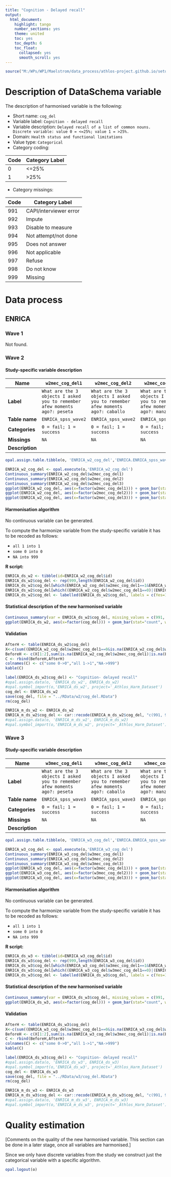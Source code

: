 ```yaml
---
title: "Cognition - Delayed recall"
output:
  html_document:
    highlight: tango
    number_sections: yes
    theme: united
    toc: yes
    toc_depth: 6
    toc_float:
      collapsed: yes
      smooth_scroll: yes
---
```


<!-- ########################################################## --> 

<!-- # Installation, loading packages -->
<!-- **R script:** -->

```r
source("M:/WPs/WP1/Maelstrom/data_process/athlos-project.github.io/setup_iago.r")
```
<!-- ########################################################## --> 


# Description of DataSchema variable

The description of harmonised variable is the following:

* Short name: `cog_del`
* Variable label: `Cognition - delayed recall`
* Variable description: `Delayed recall of a list of common nouns. Discrete variable: value 0 = <=25%; value 1 = >25%.`
* Domain: `Health status and functional limitations`
* Value type: `Categorical`
* Category coding:

**Code** | **Category Label**
-------- | ------------------
0        | <=25%
1        | >25%

* Category missings: 

**Code** | **Category Label**
----| ------------------
991 | CAPI/interviewer error
992 | Impute
993 | Disable to measure
994 | Not attempt/not done
995 | Does not answer
996 | Not applicable
997 | Refuse
998 | Do not know
999 | Missing

# Data process


## ENRICA


### Wave 1

Not found.



### Wave 2

#### Study-specific variable description

| **Name** | `w2mec_cog_del1`|`w2mec_cog_del2`|`w2mec_cog_del3`|
|-|-|-|-|
| **Label** | `What are the 3 objects I asked you to remember afew moments ago?: peseta` |`What are the 3 objects I asked you to remember afew moments ago?: caballo`|`What are the 3 objects I asked you to remember afew moments ago?: manzana`|
| **Table name** | `ENRICA_spss_wave2` |`ENRICA_spss_wave2` |`ENRICA_spss_wave2` |
| **Categories** | `0 = fail; 1 = success` |`0 = fail; 1 = success` |`0 = fail; 1 = success` |
| **Missings** | `NA` |`NA` |`NA` |
| **Description** |  |  |  |


```r
opal.assign.table.tibble(o, 'ENRICA_w2_cog_del','ENRICA.ENRICA_spss_wave2', variables=list('w2mec_cog_del1','w2mec_cog_del2','w2mec_cog_del3'), missings = TRUE)
```

```r
ENRICA_w2_cog_del <- opal.execute(o,'ENRICA_w2_cog_del')
Continuous_summary(ENRICA_w2_cog_del$w2mec_cog_del1)
Continuous_summary(ENRICA_w2_cog_del$w2mec_cog_del2)
Continuous_summary(ENRICA_w2_cog_del$w2mec_cog_del3)
ggplot(ENRICA_w2_cog_del, aes(x=factor(w2mec_cog_del1))) + geom_bar(stat="count", width=0.4, fill="steelblue") + xlab("Cognition - Delayed recall") + ylab("Frequency")
ggplot(ENRICA_w2_cog_del, aes(x=factor(w2mec_cog_del2))) + geom_bar(stat="count", width=0.4, fill="steelblue") + xlab("Cognition - Delayed recall") + ylab("Frequency")
ggplot(ENRICA_w2_cog_del, aes(x=factor(w2mec_cog_del3))) + geom_bar(stat="count", width=0.4, fill="steelblue") + xlab("Cognition - Delayed recall") + ylab("Frequency")
```

#### Harmonisation algorithm

No continuous variable can be generated.


To compute the harmonize variable from the study-specific variable it has to be recoded as follows:

* `all 1 into 1`
* `some 0 into 0`
* `NA into 999`

**R script:**
```r
ENRICA_ds_w2 <- tibble(id=ENRICA_w2_cog_del$id)
ENRICA_ds_w2$cog_del <- rep(999,length(ENRICA_w2_cog_del$id))
ENRICA_ds_w2$cog_del[which(ENRICA_w2_cog_del$w2mec_cog_del1==1&ENRICA_w2_cog_del$w2mec_cog_del2==1&ENRICA_w2_cog_del$w2mec_cog_del3==1)] <- 1
ENRICA_ds_w2$cog_del[which((ENRICA_w2_cog_del$w2mec_cog_del1==0)|(ENRICA_w2_cog_del$w2mec_cog_del2==0)|(ENRICA_w2_cog_del$w2mec_cog_del3==0))] <- 0
ENRICA_ds_w2$cog_del <- labelled(ENRICA_ds_w2$cog_del, labels = c(Yes=1, No=0, Missing=999, Do_not_know=998, Refuse=997, Not_applicable=996, Does_not_answer=995,  Not_attempt_not_done=994, Disable_to_measure=993, Impute=992, CAPI_interviewer_error=991))
```

#### Statistical description of the new harmonised variable
```r
Continuous_summary(var = ENRICA_ds_w2$cog_del, missing_values = c(991, 992, 993, 994, 995, 996, 997, 998, 999))
ggplot(ENRICA_ds_w2, aes(x=factor(cog_del))) + geom_bar(stat="count", width=0.4, fill="steelblue") + xlab("Cognition - Delayed recall") + ylab("Frequency")
```

#### Validation
```r
AfterH <- table(ENRICA_ds_w2$cog_del)
X<-c(sum((ENRICA_w2_cog_del$w2mec_cog_del1==0&is.na(ENRICA_w2_cog_del$w2mec_cog_del2)==FALSE&is.na(ENRICA_w2_cog_del$w2mec_cog_del3)==FALSE)|(ENRICA_w2_cog_del$w2mec_cog_del2==0&is.na(ENRICA_w2_cog_del$w2mec_cog_del3)==FALSE&is.na(ENRICA_w2_cog_del$w2mec_cog_del1)==FALSE)|(ENRICA_w2_cog_del$w2mec_cog_del3==0&is.na(ENRICA_w2_cog_del$w2mec_cog_del1)==FALSE&is.na(ENRICA_w2_cog_del$w2mec_cog_del2)==FALSE),na.rm=TRUE),sum(ENRICA_w2_cog_del$w2mec_cog_del1==1&ENRICA_w2_cog_del$w2mec_cog_del2==1&ENRICA_w2_cog_del$w2mec_cog_del3==1,na.rm=TRUE))
BeforeH <- c(X[1:2],sum(is.na(ENRICA_w2_cog_del$w2mec_cog_del1)|is.na(ENRICA_w2_cog_del$w2mec_cog_del2)|is.na(ENRICA_w2_cog_del$w2mec_cog_del3)))
C <- rbind(BeforeH,AfterH)
colnames(C) <- c("some 0->0","all 1->1","NA->999") 
kable(C)
```






```r

label(ENRICA_ds_w2$cog_del) <- "Cognition- delayed recall"
#opal.assign.data(o, 'ENRICA_ds_w2', ENRICA_ds_w2)
#opal.symbol_import(o,'ENRICA_ds_w2', project='_Athlos_Harm_Dataset')
cog_del <- ENRICA_ds_w2
save(cog_del, file = "../RData/w2/cog_del.RData")
rm(cog_del)

ENRICA_m_ds_w2 <- ENRICA_ds_w2
ENRICA_m_ds_w2$cog_del <- car::recode(ENRICA_m_ds_w2$cog_del, "c(991, 992, 993, 994, 995, 996, 997,998, 999)=NA")
#opal.assign.data(o, 'ENRICA_m_ds_w2', ENRICA_m_ds_w2)
#opal.symbol_import(o,'ENRICA_m_ds_w2', project='_Athlos_Harm_Dataset')
```



### Wave 3

#### Study-specific variable description


| **Name** | `w3mec_cog_del1`|`w3mec_cog_del2`|`w3mec_cog_del3`|
|-|-|-|-|
| **Label** | `What are the 3 objects I asked you to remember afew moments ago?: peseta` |`What are the 3 objects I asked you to remember afew moments ago?: caballo`|`What are the 3 objects I asked you to remember afew moments ago?: manzana`|
| **Table name** | `ENRICA_spss_wave3` |`ENRICA_spss_wave3` |`ENRICA_spss_wave3` |
| **Categories** | `0 = fail; 1 = success` |`0 = fail; 1 = success` |`0 = fail; 1 = success` |
| **Missings** | `NA` |`NA` |`NA` |
| **Description** |  |  |  |

```r
opal.assign.table.tibble(o, 'ENRICA_w3_cog_del','ENRICA.ENRICA_spss_wave3', variables=list('w3mec_cog_del1','w3mec_cog_del2','w3mec_cog_del3'), missings = TRUE)
```

```r
ENRICA_w3_cog_del <- opal.execute(o,'ENRICA_w3_cog_del')
Continuous_summary(ENRICA_w3_cog_del$w3mec_cog_del1)
Continuous_summary(ENRICA_w3_cog_del$w3mec_cog_del2)
Continuous_summary(ENRICA_w3_cog_del$w3mec_cog_del3)
ggplot(ENRICA_w3_cog_del, aes(x=factor(w3mec_cog_del1))) + geom_bar(stat="count", width=0.4, fill="steelblue") + xlab("Cognition - Delayed recall") + ylab("Frequency")
ggplot(ENRICA_w3_cog_del, aes(x=factor(w3mec_cog_del2))) + geom_bar(stat="count", width=0.4, fill="steelblue") + xlab("Cognition - Delayed recall") + ylab("Frequency")
ggplot(ENRICA_w3_cog_del, aes(x=factor(w3mec_cog_del3))) + geom_bar(stat="count", width=0.4, fill="steelblue") + xlab("Cognition - Delayed recall") + ylab("Frequency")
```

#### Harmonisation algorithm

No continuous variable can be generated.


To compute the harmonize variable from the study-specific variable it has to be recoded as follows:

* `all 1 into 1`
* `some 0 into 0`
* `NA into 999`

**R script:**
```r
ENRICA_ds_w3 <- tibble(id=ENRICA_w3_cog_del$id)
ENRICA_ds_w3$cog_del <- rep(999,length(ENRICA_w3_cog_del$id))
ENRICA_ds_w3$cog_del[which(ENRICA_w3_cog_del$w3mec_cog_del1==1&ENRICA_w3_cog_del$w3mec_cog_del2==1&ENRICA_w3_cog_del$w3mec_cog_del3==1)] <- 1
ENRICA_ds_w3$cog_del[which((ENRICA_w3_cog_del$w3mec_cog_del1==0)|(ENRICA_w3_cog_del$w3mec_cog_del2==0)|(ENRICA_w3_cog_del$w3mec_cog_del3==0))] <- 0
ENRICA_ds_w3$cog_del <- labelled(ENRICA_ds_w3$cog_del, labels = c(Yes=1, No=0, Missing=999, Do_not_know=998, Refuse=997, Not_applicable=996, Does_not_answer=995,  Not_attempt_not_done=994, Disable_to_measure=993, Impute=992, CAPI_interviewer_error=991))
```

#### Statistical description of the new harmonised variable
```r
Continuous_summary(var = ENRICA_ds_w3$cog_del, missing_values = c(991, 992, 993, 994, 995, 996, 997, 998, 999))
ggplot(ENRICA_ds_w3, aes(x=factor(cog_del))) + geom_bar(stat="count", width=0.4, fill="steelblue") + xlab("Cognition - Delayed recall") + ylab("Frequency")
```

#### Validation
```r
AfterH <- table(ENRICA_ds_w3$cog_del)
X<-c(sum((ENRICA_w3_cog_del$w3mec_cog_del1==0&is.na(ENRICA_w3_cog_del$w3mec_cog_del2)==FALSE&is.na(ENRICA_w3_cog_del$w3mec_cog_del3)==FALSE)|(ENRICA_w3_cog_del$w3mec_cog_del2==0&is.na(ENRICA_w3_cog_del$w3mec_cog_del3)==FALSE&is.na(ENRICA_w3_cog_del$w3mec_cog_del1)==FALSE)|(ENRICA_w3_cog_del$w3mec_cog_del3==0&is.na(ENRICA_w3_cog_del$w3mec_cog_del1)==FALSE&is.na(ENRICA_w3_cog_del$w3mec_cog_del2)==FALSE),na.rm=TRUE),sum(ENRICA_w3_cog_del$w3mec_cog_del1==1&ENRICA_w3_cog_del$w3mec_cog_del2==1&ENRICA_w3_cog_del$w3mec_cog_del3==1,na.rm=TRUE))
BeforeH <- c(X[1:2],sum(is.na(ENRICA_w3_cog_del$w3mec_cog_del1)|is.na(ENRICA_w3_cog_del$w3mec_cog_del2)|is.na(ENRICA_w3_cog_del$w3mec_cog_del3)))
C <- rbind(BeforeH,AfterH)
colnames(C) <- c("some 0->0","all 1->1","NA->999") 
kable(C)
```






```r

label(ENRICA_ds_w3$cog_del) <- "Cognition- delayed recall"
#opal.assign.data(o, 'ENRICA_ds_w3', ENRICA_ds_w3)
#opal.symbol_import(o,'ENRICA_ds_w3', project='_Athlos_Harm_Dataset')
cog_del <- ENRICA_ds_w3
save(cog_del, file = "../RData/w3/cog_del.RData")
rm(cog_del)

ENRICA_m_ds_w3 <- ENRICA_ds_w3
ENRICA_m_ds_w3$cog_del <- car::recode(ENRICA_m_ds_w3$cog_del, "c(991, 992, 993, 994, 995, 996, 997,998, 999)=NA")
#opal.assign.data(o, 'ENRICA_m_ds_w3', ENRICA_m_ds_w3)
#opal.symbol_import(o,'ENRICA_m_ds_w3', project='_Athlos_Harm_Dataset')
```



# Quality estimation
[Comments on the quality of the new harmonised variable. This section can be done in a later stage, once all variables are harmonised.]

Since we only have discrete variables from the study we construct just the categorical variable with a specific algorithm.



```r
opal.logout(o)
```
